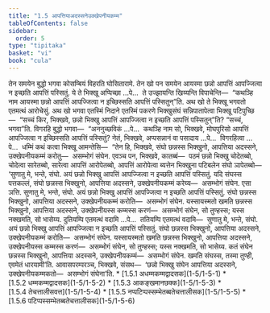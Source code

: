 ```yaml
---
title: "1.5 आपत्तियाअदस्सनेउक्खेपनीयकम्म"
tableOfContents: false
sidebar:
  order: 5
type: "tipitaka"
basket: "vi"
book: "cula"
---
```



<DynamicBreadcrumb />

<Division number="46" book="cula">

<Paragraph number="213" book="cula">
तेन समयेन बुद्धो भगवा कोसम्बियं विहरति घोसितारामे. तेन खो पन समयेन आयस्मा छन्नो आपत्तिं आपज्जित्वा न इच्छति आपत्तिं पस्सितुं. ये ते भिक्खू अप्पिच्छा …पे…  ते उज्झायन्ति खिय्यन्ति विपाचेन्ति—  “कथञ्हि नाम आयस्मा छन्नो आपत्तिं आपज्जित्वा न इच्छिस्सति आपत्तिं पस्सितुन्”ति. अथ खो ते भिक्खू भगवतो एतमत्थं आरोचेसुं.


</Paragraph>

<Paragraph number="214" book="cula">
अथ खो भगवा एतस्मिं निदाने एतस्मिं पकरणे भिक्खुसंघं सन्निपातापेत्वा भिक्खू पटिपुच्छि—  “सच्चं किर, भिक्खवे, छन्नो भिक्खु आपत्तिं आपज्जित्वा न इच्छति आपत्तिं पस्सितुन्”ति? “सच्चं, भगवा”ति. विगरहि बुद्धो भगवा—  “अननुच्छविकं …पे…  कथञ्हि नाम सो, भिक्खवे, मोघपुरिसो आपत्तिं आपज्जित्वा न इच्छिस्सति आपत्तिं पस्सितुं? नेतं, भिक्खवे, अप्पसन्नानं वा पसादाय …पे…  विगरहित्वा …पे…  धम्मिं कथं कत्वा भिक्खू आमन्तेसि—  “तेन हि, भिक्खवे, संघो छन्नस्स भिक्खुनो, आपत्तिया अदस्सने, उक्खेपनीयकम्मं करोतु—  असम्भोगं संघेन. एवञ्च पन, भिक्खवे, कातब्बं—  पठमं छन्नो भिक्खु चोदेतब्बो, चोदेत्वा सारेतब्बो, सारेत्वा आपत्तिं आरोपेतब्बो, आपत्तिं आरोपेत्वा ब्यत्तेन भिक्खुना पटिबलेन संघो ञापेतब्बो—


</Paragraph>

</Division>
<Division number="47" book="cula">

<Paragraph number="215" book="cula">
‘सुणातु मे, भन्ते, संघो. अयं छन्नो भिक्खु आपत्तिं आपज्जित्वा न इच्छति आपत्तिं पस्सितुं. यदि संघस्स पत्तकल्लं, संघो छन्नस्स भिक्खुनो, आपत्तिया अदस्सने, उक्खेपनीयकम्मं करेय्य—  असम्भोगं संघेन. एसा ञत्ति.


</Paragraph>

<Paragraph number="216" book="cula">
सुणातु मे, भन्ते, संघो. अयं छन्नो भिक्खु आपत्तिं आपज्जित्वा न इच्छति आपत्तिं पस्सितुं. संघो छन्नस्स भिक्खुनो, आपत्तिया अदस्सने, उक्खेपनीयकम्मं करोति—  असम्भोगं संघेन. यस्सायस्मतो खमति छन्नस्स भिक्खुनो, आपत्तिया अदस्सने, उक्खेपनीयस्स कम्मस्स करणं—  असम्भोगं संघेन, सो तुण्हस्स; यस्स नक्खमति, सो भासेय्य.


</Paragraph>

<Paragraph number="217" book="cula">
दुतियम्पि एतमत्थं वदामि …पे…  ततियम्पि एतमत्थं वदामि—  सुणातु मे, भन्ते, संघो. अयं छन्नो भिक्खु आपत्तिं आपज्जित्वा न इच्छति आपत्तिं पस्सितुं. संघो छन्नस्स भिक्खुनो, आपत्तिया अदस्सने, उक्खेपनीयकम्मं करोति—  असम्भोगं संघेन. यस्सायस्मतो खमति छन्नस्स भिक्खुनो, आपत्तिया अदस्सने, उक्खेपनीयस्स कम्मस्स करणं—  असम्भोगं संघेन, सो तुण्हस्स; यस्स नक्खमति, सो भासेय्य.


</Paragraph>

<Paragraph number="218" book="cula">
कतं संघेन छन्नस्स भिक्खुनो, आपत्तिया अदस्सने, उक्खेपनीयकम्मं—  असम्भोगं संघेन. खमति संघस्स, तस्मा तुण्ही, एवमेतं धारयामी’ति.


</Paragraph>

<Paragraph number="219" book="cula">
आवासपरम्परञ्च, भिक्खवे, संसथ—  ‘छन्नो भिक्खु संघेन आपत्तिया अदस्सने, उक्खेपनीयकम्मकतो—  असम्भोगं संघेना’ति.

</Paragraph>
</Division>

<TableOfContents book="cula" section="1.5">
* [1.5.1 अधम्मकम्मद्वादसक](1-5/1-5-1)
* [1.5.2 धम्मकम्मद्वादसक](1-5/1-5-2)
* [1.5.3 आकङ्खमानछक्क](1-5/1-5-3)
* [1.5.4 तेचत्तालीसवत्त](1-5/1-5-4)
* [1.5.5 नप्पटिप्पस्सम्भेतब्बतेचत्तालीसक](1-5/1-5-5)
* [1.5.6 पटिप्पस्सम्भेतब्बतेचत्तालीसक](1-5/1-5-6)
</TableOfContents>